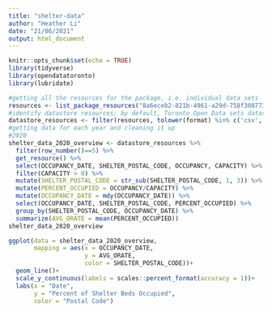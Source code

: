 ```yaml
---
title: "shelter-data"
author: "Heather Li"
date: "21/06/2021"
output: html_document
---
```


```r
knitr::opts_chunk$set(echo = TRUE)
library(tidyverse)
library(opendatatoronto)
library(lubridate)
```


```r
#getting all the resources for the package, i.e. individual data sets
resources <- list_package_resources("8a6eceb2-821b-4961-a29d-758f3087732d")
#identify datastore resources; by default, Toronto Open Data sets datastore resource format to CSV for non-geospatial and GeoJSON for geospatial resources
datastore_resources <- filter(resources, tolower(format) %in% c('csv', 'geojson'))
#getting data for each year and cleaning it up
#2020
shelter_data_2020_overview <- datastore_resources %>% 
  filter(row_number()==5) %>% 
  get_resource() %>% 
  select(OCCUPANCY_DATE, SHELTER_POSTAL_CODE, OCCUPANCY, CAPACITY) %>% 
  filter(CAPACITY > 0) %>% 
  mutate(SHELTER_POSTAL_CODE = str_sub(SHELTER_POSTAL_CODE, 1, 3)) %>% 
  mutate(PERCENT_OCCUPIED = OCCUPANCY/CAPACITY) %>% 
  mutate(OCCUPANCY_DATE = mdy(OCCUPANCY_DATE)) %>%
  select(OCCUPANCY_DATE, SHELTER_POSTAL_CODE, PERCENT_OCCUPIED) %>% 
  group_by(SHELTER_POSTAL_CODE, OCCUPANCY_DATE) %>% 
  summarize(AVG_ORATE = mean(PERCENT_OCCUPIED))
shelter_data_2020_overview
```

```r
ggplot(data = shelter_data_2020_overview,
       mapping = aes(x = OCCUPANCY_DATE,
                     y = AVG_ORATE,
                     color = SHELTER_POSTAL_CODE))+
  geom_line()+
  scale_y_continuous(labels = scales::percent_format(accuracy = 1))+
  labs(x = "Date",
       y = "Percent of Shelter Beds Occupied",
       color = "Postal Code")

```

